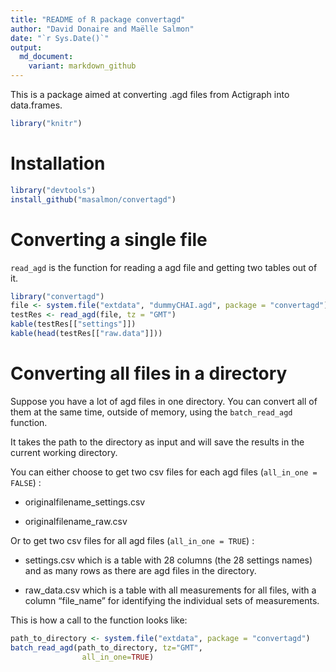 ```yaml
---
title: "README of R package convertagd"
author: "David Donaire and Maëlle Salmon"
date: "`r Sys.Date()`"
output:
  md_document:
    variant: markdown_github
---
```


This is a package aimed at converting .agd files from Actigraph into data.frames. 

```r
library("knitr")
```

# Installation

```r
library("devtools")
install_github("masalmon/convertagd")
```

# Converting a single file

`read_agd` is the function for reading a agd file and getting two tables out of it.

```r
library("convertagd")
file <- system.file("extdata", "dummyCHAI.agd", package = "convertagd")
testRes <- read_agd(file, tz = "GMT")
kable(testRes[["settings"]])
kable(head(testRes[["raw.data"]]))
```

# Converting all files in a directory

Suppose you have a lot of agd files in one directory. You can convert all of them at the same time, outside of memory, using the `batch_read_agd` function.

It takes the path to the directory as input and will save the results in the current working directory.

You can either choose to get two csv files for each agd files (`all_in_one = FALSE`) :

* originalfilename_settings.csv

* originalfilename_raw.csv

Or to get two csv files for all agd files (`all_in_one = TRUE`) :

* settings.csv which is a table with 28 columns (the 28 settings names) and as many rows as there are agd files in the directory.

* raw_data.csv which is a table with all measurements for all files, with a column "file_name" for identifying the individual sets of measurements.

This is how a call to the function looks like:

```r
path_to_directory <- system.file("extdata", package = "convertagd")
batch_read_agd(path_to_directory, tz="GMT",
                all_in_one=TRUE)

```
